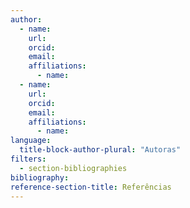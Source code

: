```yaml
---
author: 
  - name: 
    url:  
    orcid:
    email:
    affiliations: 
      - name:   
  - name: 
    url: 
    orcid: 
    email: 
    affiliations: 
      - name:
language: 
  title-block-author-plural: "Autoras"
filters:
  - section-bibliographies
bibliography: 
reference-section-title: Referências
---
```

